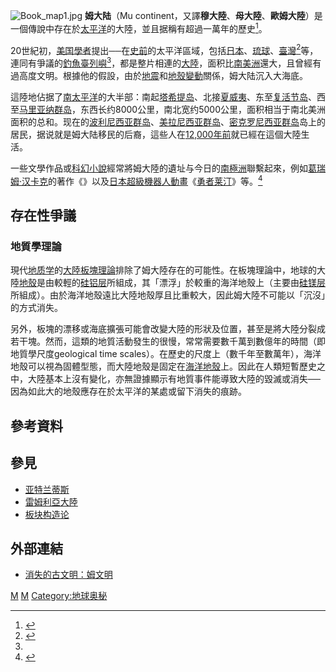 {{多個問題|
{{expand language}}
{{Refimprove|time=2019-09-25T03:47:36+00:00}}
{{Original research|time=2012-11-12T06:47:13+00:00}}
}}
[[File:Book_map1.jpg|thumb]]
'''姆大陆'''（Mu continent，又譯'''穆大陸'''、'''母大陸'''、'''歐姆大陸'''）是一個傳說中存在於[[太平洋|太平洋]]的大陸，並且据稱有超過一萬年的歷史<ref name="ftvcp">{{Youtube|v=3MYqqFaSwj4|title=凱達格蘭族 要求登釣島祭祖|publisher=[[民視|民視]]新聞|date=2012-12-13|accessdate=2012-12-13|language=zh-tw}}</ref>。

20世紀初，[[美国|美国]][[知识分子|學者]]{{link-en|詹姆斯·柴吉吾德|James Churchward}}提出──在[[史前|史前]]的太平洋區域，包括[[日本|日本]]、[[琉球|琉球]]、[[臺灣|臺灣]]<ref>{{cite news|title=人類最早最大的姆帝國─台灣|date=1998年11月|publisher=飛碟探索季刊珍藏版|url=http://newidea.org.tw/paleocivilization/人類最早最大的姆帝國─台灣.pdf|accessdate=2016-08-18|archivedate=2017-01-13|archiveurl=https://web.archive.org/web/20170113013933/http://newidea.org.tw/paleocivilization/%E4%BA%BA%E9%A1%9E%E6%9C%80%E6%97%A9%E6%9C%80%E5%A4%A7%E7%9A%84%E5%A7%86%E5%B8%9D%E5%9C%8B%E2%94%80%E5%8F%B0%E7%81%A3.pdf|dead-url=no}}</ref>等，連同有爭議的[[釣魚臺列嶼|釣魚臺列嶼]]<ref name="ftvcp" />，都是整片相連的[[陆地|大陸]]，面积比[[南美洲|南美洲]]還大，且曾經有過高度文明。根據他的假設，由於[[地震|地震]]和[[地殼變動|地殼變動]]關係，姆大陆沉入大海底。

這陸地佔据了[[南太平洋|南太平洋]]的大半部：南起[[大溪地|塔希提岛]]、北接[[夏威夷州|夏威夷]]、东至[[復活節島|复活节岛]]、西至[[马里亚纳群岛|马里亚纳群岛]]，东西长约8000公里，南北宽约5000公里，面积相当于南北美洲面积的总和。现在的[[玻里尼西亞|波利尼西亚群岛]]、[[美拉尼西亚|美拉尼西亚群岛]]、[[密克罗尼西亚群岛|密克罗尼西亚群岛]]岛上的居民，据说就是姆大陆移民的后裔，這些人在[[更新世|12,000年前]]就已經在這個大陸生活。

一些文學作品或[[科幻小說|科幻小說]]經常將姆大陸的遺址与今日的[[南極洲|南極洲]]聯繫起來，例如[[葛瑞姆·汉卡克|葛瑞姆·汉卡克]]的著作《{{link-en|上帝的指紋|Fingerprints of the Gods}}》以及[[日本動畫|日本超級機器人動畫]]《[[勇者莱汀|勇者莱汀]]》等。<ref>{{Cite news|url=http://archive.is/kDLhw|title=【課本沒教的世界地圖】無人知曉的第八塊地球大陸，「姆大陸」傳說從何來？|newspaper=BuzzOrange|accessdate=2017-09-27|language=zh-TW|archivedate=2018-03-16|archiveurl=https://web.archive.org/web/20180316125232/http://archive.is/kDLhw|dead-url=no}}</ref>

== 存在性爭議 ==
=== 地質學理論 ===
現代[[地质学|地质学]]的[[板块构造论|大陸板塊理論]]排除了姆大陸存在的可能性。在板塊理論中，地球的大陸[[地殼|地殼]]是由較輕的[[硅铝层|硅铝层]]所組成，其「漂浮」於較重的海洋地殼上（主要由[[硅镁层|硅镁层]]所組成）。由於海洋地殼遠比大陸地殼厚且比重較大，因此姆大陸不可能以「沉沒」的方式消失。

另外，板塊的漂移或海底擴張可能會改變大陸的形狀及位置，甚至是將大陸分裂成若干塊。然而，這類的地質活動發生的很慢，常常需要數千萬到數億年的時間（即地質學尺度geological time scales）。在歷史的尺度上（數千年至數萬年），海洋地殼可以視為固體型態，而大陸地殼是固定在[[海洋地殼|海洋地殼]]上。因此在人類短暫歷史之中，大陸基本上沒有變化，亦無證據顯示有地質事件能導致大陸的毀滅或消失──因為如此大的地殼應存在於太平洋的某處或留下消失的痕跡。

== 參考資料 ==
{{reflist}}

== 參見 ==
*[[亚特兰蒂斯|亚特兰蒂斯]]
*[[雷姆利亞大陸|雷姆利亞大陸]]
*[[板块构造论|板块构造论]]

== 外部連結 ==
*[https://web.archive.org/web/20060423070608/http://myweb.hinet.net/home10/dinoweb/paleo-civilization-3.htm 消失的古文明：姆文明]

{{洲}}

[[Category:虛構世界|M]]
[[Category:偽考古學|M]]
[[Category:地球奥秘|Category:地球奥秘]]
